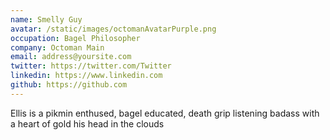 ```yaml
---
name: Smelly Guy
avatar: /static/images/octomanAvatarPurple.png
occupation: Bagel Philosopher
company: Octoman Main
email: address@yoursite.com
twitter: https://twitter.com/Twitter
linkedin: https://www.linkedin.com
github: https://github.com
---
```


Ellis is a pikmin enthused, bagel educated, death grip listening badass with a heart of gold his head in the clouds

